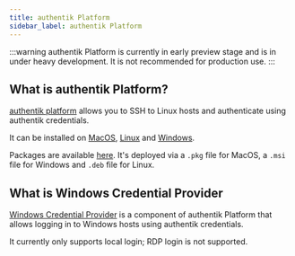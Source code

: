 ```yaml
---
title: authentik Platform
sidebar_label: authentik Platform
---
```


:::warning
authentik Platform is currently in early preview stage and is in under heavy development. It is not recommended for production use.
:::

## What is authentik Platform?

[authentik platform](https://github.com/goauthentik/platform) allows you to SSH to Linux hosts and authenticate using authentik credentials.

It can be installed on [MacOS](./macos.mdx), [Linux](./linux.mdx) and [Windows](./windows.mdx).

Packages are available [here](https://authentik-pkg.netlify.app/). It's deployed via a `.pkg` file for MacOS, a `.msi` file for Windows and `.deb` file for Linux.

## What is Windows Credential Provider

[Windows Credential Provider](./windows-credential-provider.mdx) is a component of authentik Platform that allows logging in to Windows hosts using authentik credentials.

It currently only supports local login; RDP login is not supported.
